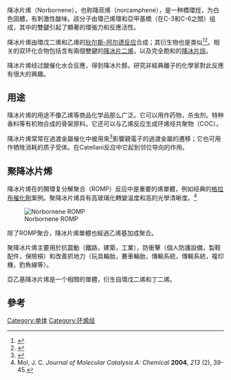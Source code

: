 {{chembox
| verifiedrevid = 450599059
| Reference = <ref>{{Cite web |url=https://fscimage.fishersci.com/msds/66955.htm |title=Norbornene MSDS |accessdate=2013-07-10 |archive-date=2016-03-03 |archive-url=https://web.archive.org/web/20160303172528/https://fscimage.fishersci.com/msds/66955.htm |dead-url=yes }}</ref>
| ImageFileL1 = 2-norbornene 200.svg
| ImageSizeL1 = 100px
| ImageFileR1 = Norbornene2.png
| ImageSizeR1 = 120px
| ImageFile2 = Norbornene3.png
| ImageSize2 = 150px
| IUPACName = Bicyclo[2.2.1]hept-2-ene
| OtherNames = Norbornylene<br>Norcamphene
| Section1 = {{Chembox Identifiers
| Abbreviations =
|  PubChem = 10352
|  ChemSpiderID = 9925
|  InChI = 1/C7H10/c1-2-7-4-3-6(1)5-7/h1-2,6-7H,3-5H2
|  InChIKey = JFNLZVQOOSMTJK-UHFFFAOYAB
|  StdInChI = 1S/C7H10/c1-2-7-4-3-6(1)5-7/h1-2,6-7H,3-5H2
|  StdInChIKey = JFNLZVQOOSMTJK-UHFFFAOYSA-N
| CASNo_Ref = {{cascite|correct|CAS}}
| CASNo = 498-66-8
| EINECS = 207-866-0
| SMILES = C1/C2=C\CC1CC2
| RTECS =
| MeSHName =
| ChEBI_Ref = {{ebicite|correct|EBI}}
| ChEBI =
| KEGG_Ref = {{keggcite|correct|kegg}}
| KEGG =
| ATCCode_prefix =
| ATCCode_suffix =
| ATC_Supplemental =}}
| Section2 = {{Chembox Properties
| C=7|H=10
| Appearance = White solid
| Density =
| MeltingPtCL = 42
| MeltingPtCH = 46
| BoilingPtC = 96
| Boiling_notes =
| Solubility =
| SolubleOther =
| Solvent =
| pKa =
| pKb = }}
| Section7 = {{Chembox Hazards
| EUClass =
| EUIndex =
| MainHazards =
| NFPA-H = 2
| NFPA-F = 3
| NFPA-R = 1
| NFPA-O =
| RPhrases =
| SPhrases =
| RSPhrases =
| FlashPt = −15 °C
| Autoignition =
| ExploLimits =
| PEL = }}
}}

降冰片烯（Norbornene），也称降莰烯（norcamphene），是一种橋環烴，为白色固體，有刺激性酸味。該分子由環己烯環和亞甲基橋（在C-3和C-6之間）组成，其中的雙鍵引起了顯著的環張力和反應活性。

降冰片烯由環戊二烯和乙烯的[[狄尔斯-阿尔德反应|狄尔斯-阿尔德反应]]合成；其衍生物也是类似<ref>{{OrgSynth |author=Paul Binger, Petra Wedemann, and Udo H. Brinker |title=Cyclopropene: A New Simple Synthesis and its Diels-Alder Reaction with Cyclopentadiene |collvol=10 |collvolpages=231 |prep=v77p0254}}</ref><ref>{{OrgSynth |author=Masaji Oda, Takeshi Kawase, Tomoaki Okada, and Tetsuya Enomoto |title=2-Cyclohexene-1,4-dione |collvol=9 |collvolpages=186 |prep=cv9p0186}}</ref>。相关的双环化合物包括含有兩個雙鍵的[[降冰片二烯|降冰片二烯]]，以及完全飽和的[[降冰片烷|降冰片烷]]。

降冰片烯经过酸催化水合反應，得到降冰片醇。研究非經典離子的化學家對此反應有很大的興趣。

==用途==
降冰片烯的用途不像乙烯等商品化学品那么广泛。它可以用作药物，杀虫剂，特种香料等有机物合成的骨架原料。它还可以与乙烯反应生成环烯烃共聚物（COC）。

降冰片烯常常在過渡金屬催化中被用來<ref>{{cite journal|author1=Thansandote, Praew|author2=Chong, Eugene|author3=Feldmann, Kai-Oliver|author4=Lautens, Mark|title=Palladium-Catalyzed Domino C−C/C−N Coupling Using a Norbornene Template: Synthesis of Substituted Benzomorpholines, Phenoxazines, and Dihydrodibenzoxazepines|journal=The Journal of Organic Chemistry|date=21 May 2010|year=2010|volume=75|issue=10|pages=3495–3498|doi=10.1021/jo100408p|url=http://pubs.acs.org/doi/abs/10.1021/jo100408p|pmid=20423091|access-date=2013-07-10|archive-date=2019-08-14|archive-url=https://web.archive.org/web/20190814083006/https://pubs.acs.org/doi/abs/10.1021/jo100408p|dead-url=no}}</ref>影響親電子的過渡金屬的遷移；它也可用作牺牲消耗的质子受体。在Catellani反应中它起到邻位导向的作用。

==聚降冰片烯==
降冰片烯在的開環复分解聚合（ROMP）反应中是重要的烯單體，例如经典的[[格拉布催化劑|格拉布催化劑]]案例。聚降冰片烯具有高玻璃化轉變溫度和高的光學清晰度。<ref>Mol, J. C. ''Journal of Molecular Catalysis A: Chemical'' '''2004''', ''213'' (2), 39-45.</ref>

[[Image:polynorbornene.svg|Norbornene ROMP]]

除了ROMP聚合，降冰片烯單體也經過乙烯基加成聚合。

聚降冰片烯主要用於抗震動（鐵路，建築，工業），防衝擊（個人防護設備，製鞋配件，保險槓）和改善抓地力（玩具輪胎，賽車輪胎，傳輸系統，傳輸系統，複印機，釣魚線等）。

亞乙基降冰片烯是一个相關的單體，衍生自環戊二烯和丁二烯。

==參考==
{{Reflist}}

[[Category:单体|Category:单体]]
[[Category:环烯烃|Category:环烯烃]]